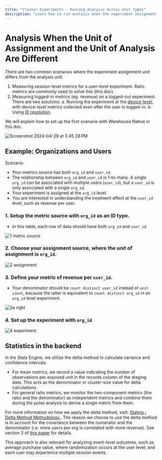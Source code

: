 ```yaml
---
title: "Cluster Experiments - Running Analysis Across Unit Types"
description: "Learn how to run analysis when the experiment assignment unit differs from the analysis unit."
---
```


# Analysis When the Unit of Assignment and the Unit of Analysis Are Different

There are two common scenarios where the experiment assignment unit differs from the analysis unit:

1. Measuring session-level metrics for a user-level experiment. Ratio metrics are commonly used to solve this (this doc).
2. Measuring logged-in metrics (eg. revenue) on a logged-out experiment. There are two solutions:
   a. Running the experiment at the [device-level](/guides/first-device-level-experiment), with device-level metrics collected even after the user is logged-in.
   b. Using [ID resolution](/statsig-warehouse-native/features/id-resolution).

We will explain how to set up the first scenario with Warehouse Native in this doc.

<Frame>
  <img src="https://github.com/statsig-io/docs/assets/139815787/0b75615f-2b66-44f4-b6e0-e0bd3e555199" alt="Screenshot 2024-04-29 at 3 45 28 PM" />
</Frame>

## Example: Organizations and Users

Scenario:

- Your metrics source has both `org_id` and `user_id`.
- The relationship between `org_id` and `user_id` is 1-to-many. A single `org_id` can be associated with multiple users (`user_id`), but a `user_id` is only associated with a single `org_id`.
- Your experiment is assigned at the `org_id` level.
- You are interested in understanding the treatment effect at the `user_id` level, such as revenue per user.

### 1. Setup the metric source with `org_id` as an ID type.

- In this table, each row of data should have both `org_id` and `user_id`.

<Frame>
  <img src="https://github.com/statsig-io/docs/assets/139815787/a99a4577-8be5-4001-ac4d-2297f3b2fff0" alt="1 metric source" />
</Frame>

### 2. Choose your assignment source, where the unit of assignment is `org_id`.

<Frame>
  <img src="https://github.com/statsig-io/docs/assets/139815787/16472cd7-1aa1-44a2-9a6b-0f789ac5308e" alt="2 assignment" />
</Frame>

### 3. Define your metric of revenue per `user_id`.

- Your denominator should be `count distinct user_id` instead of `unit count`, because the latter is equivalent to `count distinct org_id` in an `org_id` level experiment.

<Frame>
  <img src="https://github.com/statsig-io/docs/assets/139815787/ca4c9076-28e1-4cf8-8aa1-2127def7d771" alt="3a right" />
</Frame>

### 4. Set up the experiment with `org_id`

<Frame>
  <img src="https://github.com/statsig-io/docs/assets/139815787/02f9c6bb-0b32-4caf-a529-5bacc2a56d44" alt="4 experiment" />
</Frame>

## Statistics in the backend

In the Stats Engine, we utilize the delta method to calculate variance and confidence intervals.

- For mean metrics, we record a value indicating the number of observations per exposed unit in the records column of the staging data. This acts as the denominator or cluster-size value for delta calculations.
- For general ratio metrics, we monitor the two-component metrics (the ratio and the denominator) as independent metrics and combine them during the pulse analysis to derive a single metric from them.

For more information on how we apply the delta method, visit: [Statsig - Delta Method Methodology.](/stats-engine/methodologies/delta-method). The reason we choose to use the delta method is to account for the covariance between the numerator and the denominator (i.e. more users per org is correlated with more revenue). See section 3 of [this paper](https://alexdeng.github.io/public/files/kdd2018-dm.pdf) for details.

This approach is also relevant for analyzing event-level outcomes, such as average purchase value, where randomization occurs at the user level, and each user may experience multiple session events.
